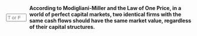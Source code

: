 ::: {.question-block}

<form onsubmit="event.preventDefault(); checkAnswerBox('module7_tf_q12','T')" style="display: flex; align-items: center; gap: 8px;">
  <input type="text" id="module7_tf_q12" name="module7_tf_q12" maxlength="1" placeholder="T or F" style="width: 55px;" data-correct-answer="T" /> 
  <label for="module7_tf_q12"><strong>According to Modigliani-Miller and the Law of One Price, in a world of perfect capital markets, two identical firms with the same cash flows should have the same market value, regardless of their capital structures.</strong></label>
</form>

<div id="feedback-module7_tf_q12" class="feedback" data-status="" style="display:none;">
This is TRUE. The Law of One Price underlies MM Proposition I: identical cash flows imply identical values.
</div>

:::